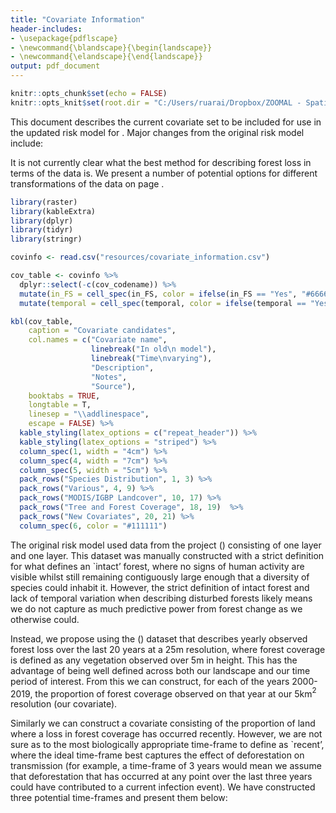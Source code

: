 ```yaml
---
title: "Covariate Information"
header-includes:
- \usepackage{pdflscape}
- \newcommand{\blandscape}{\begin{landscape}}
- \newcommand{\elandscape}{\end{landscape}}
output: pdf_document
---
```


```r
knitr::opts_chunk$set(echo = FALSE)
knitr::opts_knit$set(root.dir = "C:/Users/ruarai/Dropbox/ZOOMAL - Spatial Modelling/model_update")
```

This document describes the current covariate set to be included for use in the updated risk model for \textit{P. knowlesi}. Major changes from the original risk model include:

\begin{itemize}
  \item Replacement of \textbf{urban accessibility} with \textbf{access to healthcare}
  \item Conversion of \textbf{human population} and \textbf{tasseled-cap transformed layers} to be temporally
        varying with year
  \item Addition of the \textbf{topographic diversity} covariate to describe the variety of habitats available within a region
  \item Replacement of the \textbf{intact forests} and \textbf{disturbed forests} covariates with
        \textbf{forest coverage} and \textbf{forest loss} derived from the \textit{Global Forest Change} project.
\end{itemize}

It is not currently clear what the best method for describing forest loss in terms of the \textit{Global Forest Change} data is. We present a number of potential options for different transformations of the data on page \pageref{forest_loss}.

\blandscape
\pagebreak

```r
library(raster)
library(kableExtra)
library(dplyr)
library(tidyr)
library(stringr)
```


\renewcommand{\arraystretch}{2.15}
```r
covinfo <- read.csv("resources/covariate_information.csv")

cov_table <- covinfo %>%
  dplyr::select(-c(cov_codename)) %>%
  mutate(in_FS = cell_spec(in_FS, color = ifelse(in_FS == "Yes", "#666666", "black"), format = "latex")) %>%
  mutate(temporal = cell_spec(temporal, color = ifelse(temporal == "Yes", "#666666", "black"), format = "latex"))

kbl(cov_table,
    caption = "Covariate candidates",
    col.names = c("Covariate name",
                  linebreak("In old\n model"),
                  linebreak("Time\nvarying"),
                  "Description",
                  "Notes",
                  "Source"),
    booktabs = TRUE,
    longtable = T,
    linesep = "\\addlinespace",
    escape = FALSE) %>%
  kable_styling(latex_options = c("repeat_header")) %>%
  kable_styling(latex_options = "striped") %>%
  column_spec(1, width = "4cm") %>%
  column_spec(4, width = "7cm") %>%
  column_spec(5, width = "5cm") %>%
  pack_rows("Species Distribution", 1, 3) %>%
  pack_rows("Various", 4, 9) %>%
  pack_rows("MODIS/IGBP Landcover", 10, 17) %>%
  pack_rows("Tree and Forest Coverage", 18, 19)  %>%
  pack_rows("New Covariates", 20, 21) %>%
  column_spec(6, color = "#111111")
```



\elandscape
\pagebreak

\textbf{Forest Coverage Loss Data}
\label{forest_loss}

The original \textit{P. knowlesi} risk model used data from the \textit{Intact Forest Landscapes} project (\url{intactforests.org}) consisting of one \textbf{intact forests} layer and one \textbf{disturbed forests} layer. This dataset was manually constructed with a strict definition for what defines an `intact' forest, where no signs of human activity are visible whilst still remaining contiguously large enough that a diversity of species could inhabit it. However, the strict definition of intact forest and lack of temporal variation when describing disturbed forests likely means we do not capture as much predictive power from forest change as we otherwise could.

Instead, we propose using the \textit{Global Forest Change} (\url{doi.org/10.1126/science.1244693}) dataset that describes yearly observed forest loss over the last 20 years at a 25m resolution, where forest coverage is defined as any vegetation observed over 5m in height. This has the advantage of being well defined across both our landscape and our time period of interest. From this we can construct, for each of the years 2000-2019, the proportion of forest coverage observed on that year at our 5km$^2$ resolution (our \textbf{forest coverage} covariate).

Similarly we can construct a \textbf{forest loss} covariate consisting of the proportion of land where a loss in forest coverage has occurred recently. However, we are not sure as to the most biologically appropriate time-frame to define as `recent', where the ideal time-frame best captures the effect of deforestation on \textit{P. knowlesi} transmission (for example, a time-frame of 3 years would mean we assume that deforestation that has occurred at any point over the last three years could have contributed to a current infection event). We have constructed three potential time-frames and present them below:


\begin{center}
\includegraphics[width=8in]{../../../output/figures/MBS_forestloss.pdf}
\end{center}


\pagebreak

\bibliographystyle{unsrt}  
\bibliography{references} 


